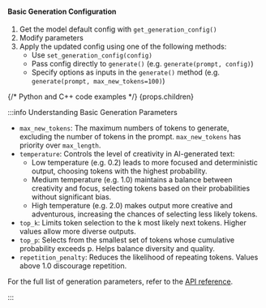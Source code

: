 #### Basic Generation Configuration

1. Get the model default config with `get_generation_config()`
2. Modify parameters
3. Apply the updated config using one of the following methods:
    - Use `set_generation_config(config)`
    - Pass config directly to `generate()` (e.g. `generate(prompt, config)`)
    - Specify options as inputs in the `generate()` method (e.g. `generate(prompt, max_new_tokens=100)`)

{/* Python and C++ code examples */}
{props.children}

:::info Understanding Basic Generation Parameters

- `max_new_tokens`: The maximum numbers of tokens to generate, excluding the number of tokens in the prompt. `max_new_tokens` has priority over `max_length`.
- `temperature`: Controls the level of creativity in AI-generated text:
    - Low temperature (e.g. 0.2) leads to more focused and deterministic output, choosing tokens with the highest probability.
    - Medium temperature (e.g. 1.0) maintains a balance between creativity and focus, selecting tokens based on their probabilities without significant bias.
    - High temperature (e.g. 2.0) makes output more creative and adventurous, increasing the chances of selecting less likely tokens.
- `top_k`: Limits token selection to the k most likely next tokens. Higher values allow more diverse outputs.
- `top_p`: Selects from the smallest set of tokens whose cumulative probability exceeds p. Helps balance diversity and quality.
- `repetition_penalty`: Reduces the likelihood of repeating tokens. Values above 1.0 discourage repetition.

For the full list of generation parameters, refer to the [API reference](https://docs.openvino.ai/2025/api/genai_api/_autosummary/openvino_genai.GenerationConfig.html#openvino-genai-generationconfig).

:::
